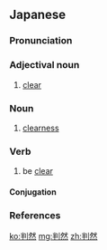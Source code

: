 ==Japanese==
{{ja-kanjitab|はん|ぜん|yomi=o}}

===Pronunciation===
{{ja-pron|yomi=o|はんぜん|acc=0|acc_ref=DJR,NHK}}

===Adjectival noun===
{{ja-adj|infl=tari|はんぜん}}

# [[clear]]

===Noun===
{{ja-noun|はんぜん}}

# [[clearness]]

===Verb===
{{ja-verb-suru|はんぜん}}

# be [[clear]]

====Conjugation====
{{ja-suru|はんぜん}}

===References===
<references/>

[[ko:判然]]
[[mg:判然]]
[[zh:判然]]